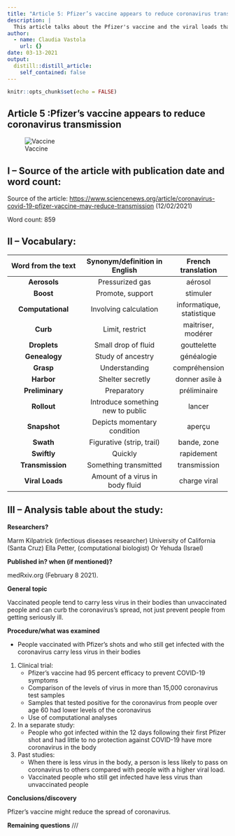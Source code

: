 ```yaml
---
title: "Article 5: Pfizer’s vaccine appears to reduce coronavirus transmission"
description: |
  This article talks about the Pfizer's vaccine and the viral loads that people carry.
author:
  - name: Claudia Vastola
    url: {}
date: 03-13-2021
output:
  distill::distill_article:
    self_contained: false
---
```


```r
knitr::opts_chunk$set(echo = FALSE)
```

## Article 5 :Pfizer’s vaccine appears to reduce coronavirus transmission


![Vaccine](../2021-03-15-article-5/Images/vaccine.png)


## I – Source of the article with publication date and word count:


Source of the article:  <https://www.sciencenews.org/article/coronavirus-covid-19-pfizer-vaccine-may-reduce-transmission> (12/02/2021)


Word count: 859


## II – Vocabulary: 


| Word from the text | Synonym/definition in English | French translation | 
|:----------:|:-------------:|:------:|
| **Aerosols** | Pressurized gas | aérosol |
| **Boost** | Promote, support | stimuler |
| **Computational** | Involving calculation | informatique, statistique |
| **Curb** | Limit, restrict | maitriser, modérer |
| **Droplets** | Small drop of fluid | gouttelette |
| **Genealogy** | Study of ancestry | généalogie |
| **Grasp** | Understanding | compréhension |
| **Harbor** | Shelter secretly | donner asile à |
| **Preliminary** | Preparatory | préliminaire |
| **Rollout** | Introduce something new to public | lancer |
| **Snapshot** | Depicts momentary condition | aperçu |
| **Swath** | Figurative (strip, trail) | bande, zone |
| **Swiftly** | Quickly | rapidement |
| **Transmission** | Something transmitted | transmission |
| **Viral Loads** | Amount of a virus in body fluid | charge viral |


## III – Analysis table about the study:


**Researchers?** 


Marm Kilpatrick (infectious diseases researcher) University of California (Santa Cruz)
Ella Petter, (computational biologist) Or Yehuda (Israel)


**Published in? when (if mentioned)?**  


medRxiv.org (February 8 2021).


**General topic**  


Vaccinated people tend to carry less virus in their bodies than unvaccinated people and can curb the coronavirus’s spread, not just prevent people from getting seriously ill. 


**Procedure/what was examined** 


* People vaccinated with Pfizer’s shots and who still get infected with the coronavirus carry less virus in their bodies
1. Clinical trial:
    * Pfizer’s vaccine had 95 percent efficacy to prevent COVID-19 symptoms
    * Comparison of the levels of virus in more than 15,000 coronavirus test samples
    * Samples that tested positive for the coronavirus from people over age 60 had lower levels of the coronavirus
    * Use of computational analyses 

2. In a separate study:
    * People who got infected within the 12 days following their first Pfizer shot and had little to no protection against COVID-19 have more coronavirus in the body 

3. Past studies:
    * When there is less virus in the body, a person is less likely to pass on coronavirus to others compared with people with a higher viral load. 
    * Vaccinated people who still get infected have less virus than unvaccinated people


**Conclusions/discovery**   

 
Pfizer’s vaccine might reduce the spread of coronavirus.
 
 
**Remaining questions**   ///
